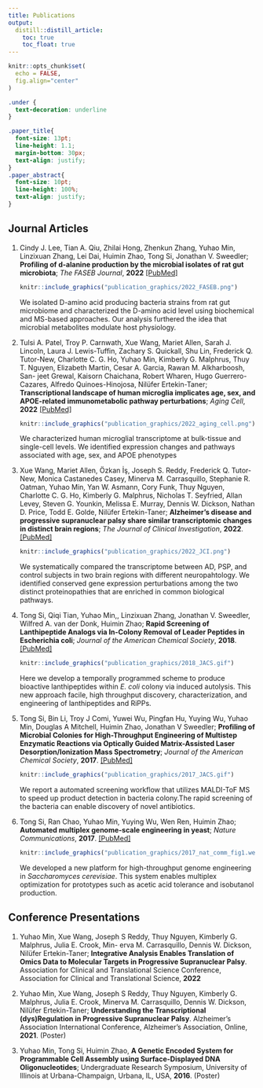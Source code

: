 ```yaml
---
title: Publications
output: 
  distill::distill_article:
    toc: true
    toc_float: true
---
```

```r
knitr::opts_chunk$set(
  echo = FALSE,
  fig.align="center"
)
```

```css
.under {
  text-decoration: underline
}

.paper_title{
  font-size: 13pt;
  line-height: 1.1;
  margin-bottom: 30px;
  text-align: justify;
}
.paper_abstract{
  font-size: 10pt;
  line-height: 100%;
  text-align: justify;
}
```



## Journal Articles

1. <div class="paper_title">
Cindy J. Lee, Tian A. Qiu, Zhilai Hong, Zhenkun Zhang, <span class="under">Yuhao Min</span>, Linzixuan Zhang, Lei Dai, Huimin Zhao, Tong Si, Jonathan V. Sweedler;
**Profiling of d-alanine production by the microbial isolates of rat gut microbiota**;
*The FASEB Journal*,
**2022**
[[PubMed]](https://pubmed.ncbi.nlm.nih.gov/35816159/)
</div>

    ```r
    knitr::include_graphics("publication_graphics/2022_FASEB.png")
    ```
      <div class="paper_abstract">
      We isolated D-amino acid producing bacteria strains from rat gut microbiome and characterized  the D-amino acid level using biochemical and MS-based approaches. Our analysis furthered the idea that microbial metabolites modulate host physiology.
      </div>

1. <div class="paper_title">
Tulsi A. Patel, Troy P. Carnwath, Xue Wang, Mariet Allen, Sarah J. Lincoln, Laura J. Lewis-Tuffin, Zachary S. Quickall, Shu Lin, Frederick Q. Tutor-New, Charlotte C. G. Ho, <span class="under">Yuhao Min</span>, Kimberly G. Malphrus, Thuy T. Nguyen, Elizabeth Martin, Cesar A. Garcia, Rawan M. Alkharboosh, San- jeet Grewal, Kaisorn Chaichana, Robert Wharen, Hugo Guerrero-Cazares, Alfredo Quinoes-Hinojosa, Nilüfer Ertekin-Taner;
**Transcriptional landscape of human microglia implicates age, sex, and APOE-related immunometabolic pathway perturbations**;
*Aging Cell*, 
**2022**
[[PubMed]](https://pubmed.ncbi.nlm.nih.gov/35388616/)
</div>

    ```r
    knitr::include_graphics("publication_graphics/2022_aging_cell.png")
    ```
      <div class="paper_abstract">
      We characterized human microglial transcriptome at bulk-tissue and single-cell levels. We identified expression changes and pathways associated with age, sex, and APOE phenotypes
      </div>

1. <div class="paper_title">
Xue Wang, Mariet Allen, Özkan  İş, Joseph S. Reddy, Frederick Q. Tutor-New, Monica Castanedes Casey, Minerva M. Carrasquillo, Stephanie R. Oatman, <span class="under">Yuhao Min</span>, Yan W. Asmann, Cory Funk, Thuy Nguyen, Charlotte C. G. Ho, Kimberly G. Malphrus, Nicholas T. Seyfried, Allan Levey, Steven G. Younkin, Melissa E. Murray, Dennis W. Dickson, Nathan D. Price, Todd E. Golde, Nilüfer Ertekin-Taner; 
**Alzheimer’s disease and progressive supranuclear palsy share similar transcriptomic changes in distinct brain regions**; 
*The Journal of Clinical Investigation*, 
**2022**. 
[[PubMed]](https://pubmed.ncbi.nlm.nih.gov/34813500/)
</div>


    ```r
    knitr::include_graphics("publication_graphics/2022_JCI.png")
    ```
      <div class="paper_abstract">
      We systematically compared the transcriptome between AD, PSP, and control subjects in two brain regions with different neuropahtology. We identified conserved gene expression perturbations among the two distinct proteinopathies that are enriched in common biological pathways.
      </div>

1. <div class="paper_title">
Tong Si, Qiqi Tian, <span class="under">Yuhao Min</span>,, Linzixuan Zhang, Jonathan V. Sweedler, Wilfred A. van der Donk, Huimin Zhao; 
**Rapid Screening of Lanthipeptide Analogs via In-Colony Removal of Leader Peptides in Escherichia coli**; 
*Journal of the American Chemical Society*, 
**2018**.
[[PubMed]](https://pubmed.ncbi.nlm.nih.gov/30183279/)
</div>

    ```r
    knitr::include_graphics("publication_graphics/2018_JACS.gif")
    ```
      <div class="paper_abstract">
      Here we develop a temporally programmed scheme to produce bioactive lanthipeptides within *E. coli* colony via induced autolysis. This new approach facile, high throughput discovery, characterization, and engineering of lanthipeptides and RiPPs.
      </div>

1. <div class="paper_title">
Tong Si, Bin Li, Troy J Comi, Yuwei Wu, Pingfan Hu, Yuying Wu, <span class="under">Yuhao Min</span>, Douglas A Mitchell, Huimin Zhao, Jonathan V Sweedler; 
**Profiling of Microbial Colonies for High-Throughput Engineering of Multistep Enzymatic Reactions via Optically Guided Matrix-Assisted Laser Desorption/Ionization Mass Spectrometry**; 
*Journal of the American Chemical Society*, 
**2017**.
[[PubMed]](https://pubmed.ncbi.nlm.nih.gov/28792758/)
</div>

    ```r
    knitr::include_graphics("publication_graphics/2017_JACS.gif")
    ```
      <div class="paper_abstract">
      We report a automated screening workflow that utilizes MALDI-ToF MS to speed up product detection in bacteria colony.The rapid screening of the bacteria can enable discovery of novel antibiotics.
      </div>


1. <div class="paper_title">
Tong Si, Ran Chao, <span class="under">Yuhao Min</span>, Yuying Wu, Wen Ren, Huimin Zhao; 
**Automated multiplex genome-scale engineering in yeast**; 
*Nature Communications*, 
**2017**. 
[[PubMed]](https://pubmed.ncbi.nlm.nih.gov/28469255/)
</div>

    ```r
    knitr::include_graphics("publication_graphics/2017_nat_comm_fig1.webp")
    ```
    <div class="paper_abstract">
    We developed a new platform for high-throughput genome engineering in *Saccharomyces cerevisiae*. This system enables multiplex optimization for prototypes such as acetic acid tolerance and isobutanol production.
    </div>

## Conference Presentations

1. <div class="paper_title">
<span class="under">Yuhao Min</span>, Xue Wang, Joseph S Reddy, Thuy Nguyen, Kimberly G. Malphrus, Julia E. Crook, Min- erva M. Carrasquillo, Dennis W. Dickson, Nilüfer Ertekin-Taner;
**Integrative Analysis Enables Translation of Omics Data to Molecular Targets in Progressive Supranuclear Palsy**. 
Association for Clinical and Translational Science Conference, Association for Clinical and Translational Science, **2022**
</div>

1. <div class="paper_title">
<span class="under">Yuhao Min</span>, Xue Wang, Joseph S Reddy, Thuy Nguyen, Kimberly G. Malphrus, Julia E. Crook, Minerva M. Carrasquillo, Dennis W. Dickson, Nilüfer Ertekin-Taner;
**Understanding the Transcriptional (dys)Regulation in Progressive Supranuclear Palsy**. 
Alzheimer’s Association International Conference, Alzheimer’s Association, Online, **2021**. (Poster)
</div>

1. <div class="paper_title">
<span class="under">Yuhao Min</span>, Tong Si, Huimin Zhao, 
**A Genetic Encoded System for Programmable Cell Assembly using Surface-Displayed DNA Oligonucleotides**; 
Undergraduate Research Symposium, University of Illinois at Urbana-Champaign, Urbana, IL, USA, **2016**. (Poster)
</div>
